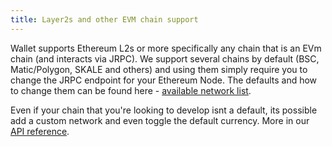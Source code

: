 ```yaml
---
title: Layer2s and other EVM chain support
---
```


Wallet supports Ethereum L2s or more specifically any chain that is an EVm chain (and interacts via JRPC). We support several chains by default (BSC,
Matic/Polygon, SKALE and others\) and using them simply require you to change the JRPC endpoint for your Ethereum Node. The defaults and how to change
them can be found here - [available network list](../developing-with-wallet/networklist).

Even if your chain that you're looking to develop isnt a default, its possible add a custom network and even toggle the default currency. More in our
[API reference](/wallet/api-reference/class).
